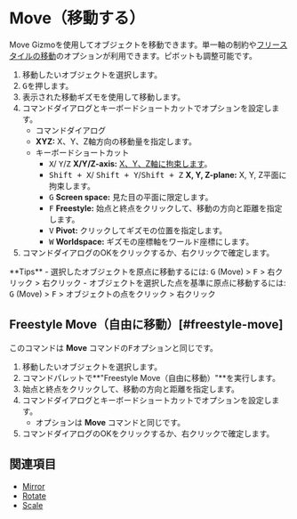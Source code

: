 
# Move（移動する）

<Reference shortcut="G" command="Move" button="コマンドバー左" />

Move Gizmoを使用してオブジェクトを移動できます。単一軸の制約や[フリースタイルの移動](#freestyle-move)のオプションが利用できます。ピボットも調整可能です。

1. 移動したいオブジェクトを選択します。
2. <kbd>G</kbd>を押します。
3. 表示された移動ギズモを使用して移動します。
4. コマンドダイアログとキーボードショートカットでオプションを設定します。
   - <Kst>コマンドダイアログ</Kst>
    - **XYZ:** X、Y、Z軸方向の移動量を指定します。
   - <Kst>キーボードショートカット</Kst>
      - <kbd>X</kbd>/ <kbd>Y</kbd>/<kbd>Z</kbd> **X/Y/Z-axis:** [X、Y、Z軸に拘束します](./sketching-essentials#constrain-to-an-axis)。
      - <kbd>Shift + X</kbd>/ <kbd>Shift + Y</kbd>/<kbd>Shift + Z</kbd> **X, Y, Z-plane:** X, Y, Z平面に拘束します。
      - <kbd>G</kbd> **Screen space:** 見た目の平面に限定します。
      - <kbd>F</kbd> **Freestyle:** 始点と終点をクリックして、移動の方向と距離を指定します。
      - <kbd>V</kbd> **Pivot:** クリックしてギズモの位置を指定します。
      - <kbd>W</kbd> **Worldspace:** ギズモの座標軸をワールド座標にします。
5. コマンドダイアログのOKをクリックするか、右クリックで確定します。

<Callout type="info" emoji="💡">
**Tips**
- 選択したオブジェクトを原点に移動するには: <kbd>G</kbd> (Move) > <kbd>F</kbd> > 右クリック > 右クリック
- オブジェクトを選択した点を基準に原点に移動するには: <kbd>G</kbd> (Move) > <kbd>F</kbd> > オブジェクトの点をクリック > 右クリック
</Callout>

## Freestyle Move（自由に移動）[#freestyle-move]

このコマンドは **Move** コマンドの<kbd>F</kbd>オプションと同じです。

1. 移動したいオブジェクトを選択します。
2. コマンドパレットで**"Freestyle Move（自由に移動）"**を実行します。
3. 始点と終点をクリックして、移動の方向と距離を指定します。
4. コマンドダイアログとキーボードショートカットでオプションを設定します。
   - オプションは **Move** コマンドと同じです。
5. コマンドダイアログのOKをクリックするか、右クリックで確定します。

<VideoPlayer fileName="freestyle-move"/>

## 関連項目
- [Mirror](./mirror)
- [Rotate](./rotate)
- [Scale](./scale)